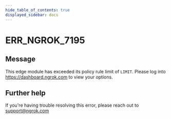 ```yaml
---
hide_table_of_contents: true
displayed_sidebar: docs
---
```



# ERR_NGROK_7195

## Message

This edge module has exceeded its policy rule limit of `LIMIT`. Please log into https://dashboard.ngrok.com to view your options.

<ErrorDetails error="err_ngrok_7195" />

## Further help

If you're having trouble resolving this error, please reach out to [support@ngrok.com](mailto:support@ngrok.com?subject=Help%20with%20ERR_NGROK_7195)
